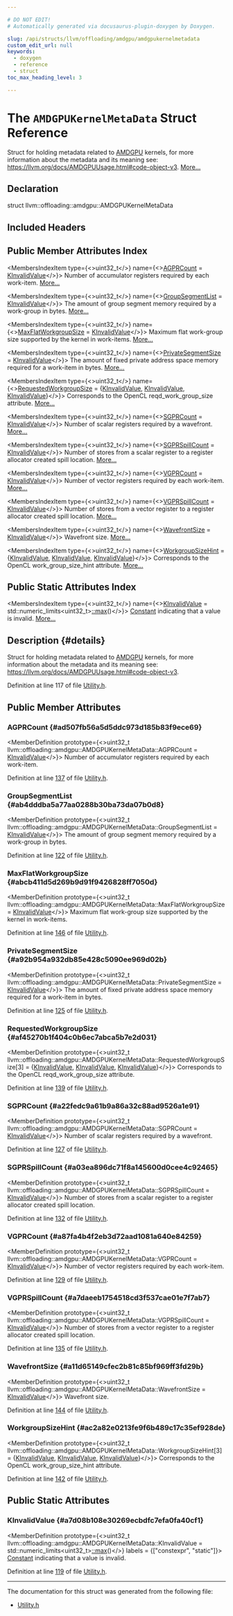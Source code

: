 ```yaml
---

# DO NOT EDIT!
# Automatically generated via docusaurus-plugin-doxygen by Doxygen.

slug: /api/structs/llvm/offloading/amdgpu/amdgpukernelmetadata
custom_edit_url: null
keywords:
  - doxygen
  - reference
  - struct
toc_max_heading_level: 3

---
```





# The `AMDGPUKernelMetaData` Struct Reference

<DoxygenPage pluginConfig={pluginConfig}>

Struct for holding metadata related to <a href="/docs/api/namespaces/llvm/amdgpu">AMDGPU</a> kernels, for more information about the metadata and its meaning see: <a href="https://llvm.org/docs/AMDGPUUsage.html#code-object-v3">https://llvm.org/docs/AMDGPUUsage.html#code-object-v3</a>. <a href="#details">More...</a>

## Declaration

<CodeBlock>struct llvm::offloading::amdgpu::AMDGPUKernelMetaData</CodeBlock>

## Included Headers

<IncludesList>
<IncludesListItem
  filePath="llvm/Frontend/Offloading/Utility.h"
  permalink="/docs/api/files/include/include/llvm/include/llvm/frontend/include/llvm/frontend/offloading/utility-h"
  isLocal="true" />
</IncludesList>

## Public Member Attributes Index

<MembersIndex>

<MembersIndexItem
  type={<>uint32&#95;t</>}
  name={<><a href="#ad507fb56a5d5ddc973d185b83f9ece69">AGPRCount</a> = <a href="#a7d08b108e30269ecbdfc7efa0fa40cf1">KInvalidValue</a></>}>
Number of accumulator registers required by each work-item. <a href="#ad507fb56a5d5ddc973d185b83f9ece69">More...</a>
</MembersIndexItem>

<MembersIndexItem
  type={<>uint32&#95;t</>}
  name={<><a href="#ab4dddba5a77aa0288b30ba73da07b0d8">GroupSegmentList</a> = <a href="#a7d08b108e30269ecbdfc7efa0fa40cf1">KInvalidValue</a></>}>
The amount of group segment memory required by a work-group in bytes. <a href="#ab4dddba5a77aa0288b30ba73da07b0d8">More...</a>
</MembersIndexItem>

<MembersIndexItem
  type={<>uint32&#95;t</>}
  name={<><a href="#abcb411d5d269b9d91f9426828ff7050d">MaxFlatWorkgroupSize</a> = <a href="#a7d08b108e30269ecbdfc7efa0fa40cf1">KInvalidValue</a></>}>
Maximum flat work-group size supported by the kernel in work-items. <a href="#abcb411d5d269b9d91f9426828ff7050d">More...</a>
</MembersIndexItem>

<MembersIndexItem
  type={<>uint32&#95;t</>}
  name={<><a href="#a92b954a932db85e428c5090ee969d02b">PrivateSegmentSize</a> = <a href="#a7d08b108e30269ecbdfc7efa0fa40cf1">KInvalidValue</a></>}>
The amount of fixed private address space memory required for a work-item in bytes. <a href="#a92b954a932db85e428c5090ee969d02b">More...</a>
</MembersIndexItem>

<MembersIndexItem
  type={<>uint32&#95;t</>}
  name={<><a href="#af45270b1f404c0b6ec7abca5b7e2d031">RequestedWorkgroupSize</a> = &#123;<a href="#a7d08b108e30269ecbdfc7efa0fa40cf1">KInvalidValue</a>, <a href="#a7d08b108e30269ecbdfc7efa0fa40cf1">KInvalidValue</a>,
                                        <a href="#a7d08b108e30269ecbdfc7efa0fa40cf1">KInvalidValue</a>&#125;</>}>
Corresponds to the OpenCL reqd&#95;work&#95;group&#95;size attribute. <a href="#af45270b1f404c0b6ec7abca5b7e2d031">More...</a>
</MembersIndexItem>

<MembersIndexItem
  type={<>uint32&#95;t</>}
  name={<><a href="#a22fedc9a61b9a86a32c88ad9526a1e91">SGPRCount</a> = <a href="#a7d08b108e30269ecbdfc7efa0fa40cf1">KInvalidValue</a></>}>
Number of scalar registers required by a wavefront. <a href="#a22fedc9a61b9a86a32c88ad9526a1e91">More...</a>
</MembersIndexItem>

<MembersIndexItem
  type={<>uint32&#95;t</>}
  name={<><a href="#a03ea896dc71f8a145600d0cee4c92465">SGPRSpillCount</a> = <a href="#a7d08b108e30269ecbdfc7efa0fa40cf1">KInvalidValue</a></>}>
Number of stores from a scalar register to a register allocator created spill location. <a href="#a03ea896dc71f8a145600d0cee4c92465">More...</a>
</MembersIndexItem>

<MembersIndexItem
  type={<>uint32&#95;t</>}
  name={<><a href="#a87fa4b4f2eb3d72aad1081a640e84259">VGPRCount</a> = <a href="#a7d08b108e30269ecbdfc7efa0fa40cf1">KInvalidValue</a></>}>
Number of vector registers required by each work-item. <a href="#a87fa4b4f2eb3d72aad1081a640e84259">More...</a>
</MembersIndexItem>

<MembersIndexItem
  type={<>uint32&#95;t</>}
  name={<><a href="#a7daeeb1754518cd3f537cae01e7f7ab7">VGPRSpillCount</a> = <a href="#a7d08b108e30269ecbdfc7efa0fa40cf1">KInvalidValue</a></>}>
Number of stores from a vector register to a register allocator created spill location. <a href="#a7daeeb1754518cd3f537cae01e7f7ab7">More...</a>
</MembersIndexItem>

<MembersIndexItem
  type={<>uint32&#95;t</>}
  name={<><a href="#a11d65149cfec2b81c85bf969ff3fd29b">WavefrontSize</a> = <a href="#a7d08b108e30269ecbdfc7efa0fa40cf1">KInvalidValue</a></>}>
Wavefront size. <a href="#a11d65149cfec2b81c85bf969ff3fd29b">More...</a>
</MembersIndexItem>

<MembersIndexItem
  type={<>uint32&#95;t</>}
  name={<><a href="#ac2a82e0213fe9f6b489c17c35ef928de">WorkgroupSizeHint</a> = &#123;<a href="#a7d08b108e30269ecbdfc7efa0fa40cf1">KInvalidValue</a>, <a href="#a7d08b108e30269ecbdfc7efa0fa40cf1">KInvalidValue</a>, <a href="#a7d08b108e30269ecbdfc7efa0fa40cf1">KInvalidValue</a>&#125;</>}>
Corresponds to the OpenCL work&#95;group&#95;size&#95;hint attribute. <a href="#ac2a82e0213fe9f6b489c17c35ef928de">More...</a>
</MembersIndexItem>

</MembersIndex>

## Public Static Attributes Index

<MembersIndex>

<MembersIndexItem
  type={<>uint32&#95;t</>}
  name={<><a href="#a7d08b108e30269ecbdfc7efa0fa40cf1">KInvalidValue</a> =
      std::numeric&#95;limits&lt;uint32&#95;t&gt;<a href="/docs/api/namespaces/llvm/#a003389e30c9b0ec678f95bad1f3dbc4a">::max</a>()</>}>
<a href="/docs/api/classes/llvm/constant">Constant</a> indicating that a value is invalid. <a href="#a7d08b108e30269ecbdfc7efa0fa40cf1">More...</a>
</MembersIndexItem>

</MembersIndex>

## Description {#details}

Struct for holding metadata related to <a href="/docs/api/namespaces/llvm/amdgpu">AMDGPU</a> kernels, for more information about the metadata and its meaning see: <a href="https://llvm.org/docs/AMDGPUUsage.html#code-object-v3">https://llvm.org/docs/AMDGPUUsage.html#code-object-v3</a>.

Definition at line 117 of file <a href="/docs/api/files/include/include/llvm/include/llvm/frontend/include/llvm/frontend/offloading/utility-h">Utility.h</a>.

<SectionDefinition>

## Public Member Attributes

### AGPRCount {#ad507fb56a5d5ddc973d185b83f9ece69}

<MemberDefinition
  prototype={<>uint32&#95;t llvm::offloading::amdgpu::AMDGPUKernelMetaData::AGPRCount = <a href="#a7d08b108e30269ecbdfc7efa0fa40cf1">KInvalidValue</a></>}>
Number of accumulator registers required by each work-item.

Definition at line <a href="/docs/api/files/include/include/llvm/include/llvm/frontend/include/llvm/frontend/offloading/utility-h/#l00137">137</a> of file <a href="/docs/api/files/include/include/llvm/include/llvm/frontend/include/llvm/frontend/offloading/utility-h">Utility.h</a>.
</MemberDefinition>

### GroupSegmentList {#ab4dddba5a77aa0288b30ba73da07b0d8}

<MemberDefinition
  prototype={<>uint32&#95;t llvm::offloading::amdgpu::AMDGPUKernelMetaData::GroupSegmentList = <a href="#a7d08b108e30269ecbdfc7efa0fa40cf1">KInvalidValue</a></>}>
The amount of group segment memory required by a work-group in bytes.

Definition at line <a href="/docs/api/files/include/include/llvm/include/llvm/frontend/include/llvm/frontend/offloading/utility-h/#l00122">122</a> of file <a href="/docs/api/files/include/include/llvm/include/llvm/frontend/include/llvm/frontend/offloading/utility-h">Utility.h</a>.
</MemberDefinition>

### MaxFlatWorkgroupSize {#abcb411d5d269b9d91f9426828ff7050d}

<MemberDefinition
  prototype={<>uint32&#95;t llvm::offloading::amdgpu::AMDGPUKernelMetaData::MaxFlatWorkgroupSize = <a href="#a7d08b108e30269ecbdfc7efa0fa40cf1">KInvalidValue</a></>}>
Maximum flat work-group size supported by the kernel in work-items.

Definition at line <a href="/docs/api/files/include/include/llvm/include/llvm/frontend/include/llvm/frontend/offloading/utility-h/#l00146">146</a> of file <a href="/docs/api/files/include/include/llvm/include/llvm/frontend/include/llvm/frontend/offloading/utility-h">Utility.h</a>.
</MemberDefinition>

### PrivateSegmentSize {#a92b954a932db85e428c5090ee969d02b}

<MemberDefinition
  prototype={<>uint32&#95;t llvm::offloading::amdgpu::AMDGPUKernelMetaData::PrivateSegmentSize = <a href="#a7d08b108e30269ecbdfc7efa0fa40cf1">KInvalidValue</a></>}>
The amount of fixed private address space memory required for a work-item in bytes.

Definition at line <a href="/docs/api/files/include/include/llvm/include/llvm/frontend/include/llvm/frontend/offloading/utility-h/#l00125">125</a> of file <a href="/docs/api/files/include/include/llvm/include/llvm/frontend/include/llvm/frontend/offloading/utility-h">Utility.h</a>.
</MemberDefinition>

### RequestedWorkgroupSize {#af45270b1f404c0b6ec7abca5b7e2d031}

<MemberDefinition
  prototype={<>uint32&#95;t llvm::offloading::amdgpu::AMDGPUKernelMetaData::RequestedWorkgroupSize&#91;3&#93; = &#123;<a href="#a7d08b108e30269ecbdfc7efa0fa40cf1">KInvalidValue</a>, <a href="#a7d08b108e30269ecbdfc7efa0fa40cf1">KInvalidValue</a>,
                                        <a href="#a7d08b108e30269ecbdfc7efa0fa40cf1">KInvalidValue</a>&#125;</>}>
Corresponds to the OpenCL reqd&#95;work&#95;group&#95;size attribute.

Definition at line <a href="/docs/api/files/include/include/llvm/include/llvm/frontend/include/llvm/frontend/offloading/utility-h/#l00139">139</a> of file <a href="/docs/api/files/include/include/llvm/include/llvm/frontend/include/llvm/frontend/offloading/utility-h">Utility.h</a>.
</MemberDefinition>

### SGPRCount {#a22fedc9a61b9a86a32c88ad9526a1e91}

<MemberDefinition
  prototype={<>uint32&#95;t llvm::offloading::amdgpu::AMDGPUKernelMetaData::SGPRCount = <a href="#a7d08b108e30269ecbdfc7efa0fa40cf1">KInvalidValue</a></>}>
Number of scalar registers required by a wavefront.

Definition at line <a href="/docs/api/files/include/include/llvm/include/llvm/frontend/include/llvm/frontend/offloading/utility-h/#l00127">127</a> of file <a href="/docs/api/files/include/include/llvm/include/llvm/frontend/include/llvm/frontend/offloading/utility-h">Utility.h</a>.
</MemberDefinition>

### SGPRSpillCount {#a03ea896dc71f8a145600d0cee4c92465}

<MemberDefinition
  prototype={<>uint32&#95;t llvm::offloading::amdgpu::AMDGPUKernelMetaData::SGPRSpillCount = <a href="#a7d08b108e30269ecbdfc7efa0fa40cf1">KInvalidValue</a></>}>
Number of stores from a scalar register to a register allocator created spill location.

Definition at line <a href="/docs/api/files/include/include/llvm/include/llvm/frontend/include/llvm/frontend/offloading/utility-h/#l00132">132</a> of file <a href="/docs/api/files/include/include/llvm/include/llvm/frontend/include/llvm/frontend/offloading/utility-h">Utility.h</a>.
</MemberDefinition>

### VGPRCount {#a87fa4b4f2eb3d72aad1081a640e84259}

<MemberDefinition
  prototype={<>uint32&#95;t llvm::offloading::amdgpu::AMDGPUKernelMetaData::VGPRCount = <a href="#a7d08b108e30269ecbdfc7efa0fa40cf1">KInvalidValue</a></>}>
Number of vector registers required by each work-item.

Definition at line <a href="/docs/api/files/include/include/llvm/include/llvm/frontend/include/llvm/frontend/offloading/utility-h/#l00129">129</a> of file <a href="/docs/api/files/include/include/llvm/include/llvm/frontend/include/llvm/frontend/offloading/utility-h">Utility.h</a>.
</MemberDefinition>

### VGPRSpillCount {#a7daeeb1754518cd3f537cae01e7f7ab7}

<MemberDefinition
  prototype={<>uint32&#95;t llvm::offloading::amdgpu::AMDGPUKernelMetaData::VGPRSpillCount = <a href="#a7d08b108e30269ecbdfc7efa0fa40cf1">KInvalidValue</a></>}>
Number of stores from a vector register to a register allocator created spill location.

Definition at line <a href="/docs/api/files/include/include/llvm/include/llvm/frontend/include/llvm/frontend/offloading/utility-h/#l00135">135</a> of file <a href="/docs/api/files/include/include/llvm/include/llvm/frontend/include/llvm/frontend/offloading/utility-h">Utility.h</a>.
</MemberDefinition>

### WavefrontSize {#a11d65149cfec2b81c85bf969ff3fd29b}

<MemberDefinition
  prototype={<>uint32&#95;t llvm::offloading::amdgpu::AMDGPUKernelMetaData::WavefrontSize = <a href="#a7d08b108e30269ecbdfc7efa0fa40cf1">KInvalidValue</a></>}>
Wavefront size.

Definition at line <a href="/docs/api/files/include/include/llvm/include/llvm/frontend/include/llvm/frontend/offloading/utility-h/#l00144">144</a> of file <a href="/docs/api/files/include/include/llvm/include/llvm/frontend/include/llvm/frontend/offloading/utility-h">Utility.h</a>.
</MemberDefinition>

### WorkgroupSizeHint {#ac2a82e0213fe9f6b489c17c35ef928de}

<MemberDefinition
  prototype={<>uint32&#95;t llvm::offloading::amdgpu::AMDGPUKernelMetaData::WorkgroupSizeHint&#91;3&#93; = &#123;<a href="#a7d08b108e30269ecbdfc7efa0fa40cf1">KInvalidValue</a>, <a href="#a7d08b108e30269ecbdfc7efa0fa40cf1">KInvalidValue</a>, <a href="#a7d08b108e30269ecbdfc7efa0fa40cf1">KInvalidValue</a>&#125;</>}>
Corresponds to the OpenCL work&#95;group&#95;size&#95;hint attribute.

Definition at line <a href="/docs/api/files/include/include/llvm/include/llvm/frontend/include/llvm/frontend/offloading/utility-h/#l00142">142</a> of file <a href="/docs/api/files/include/include/llvm/include/llvm/frontend/include/llvm/frontend/offloading/utility-h">Utility.h</a>.
</MemberDefinition>

</SectionDefinition>

<SectionDefinition>

## Public Static Attributes

### KInvalidValue {#a7d08b108e30269ecbdfc7efa0fa40cf1}

<MemberDefinition
  prototype={<>uint32&#95;t llvm::offloading::amdgpu::AMDGPUKernelMetaData::KInvalidValue =
      std::numeric&#95;limits&lt;uint32&#95;t&gt;<a href="/docs/api/namespaces/llvm/#a003389e30c9b0ec678f95bad1f3dbc4a">::max</a>()</>}
  labels = {["constexpr", "static"]}>
<a href="/docs/api/classes/llvm/constant">Constant</a> indicating that a value is invalid.

Definition at line <a href="/docs/api/files/include/include/llvm/include/llvm/frontend/include/llvm/frontend/offloading/utility-h/#l00119">119</a> of file <a href="/docs/api/files/include/include/llvm/include/llvm/frontend/include/llvm/frontend/offloading/utility-h">Utility.h</a>.
</MemberDefinition>

</SectionDefinition>

<hr/>

The documentation for this struct was generated from the following file:

<ul>
<li><a href="/docs/api/files/include/include/llvm/include/llvm/frontend/include/llvm/frontend/offloading/utility-h">Utility.h</a></li>
</ul>

</DoxygenPage>
